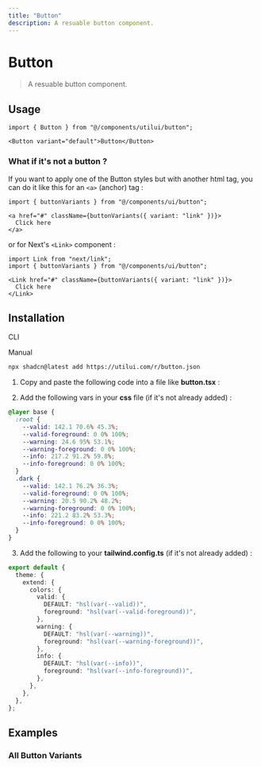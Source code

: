 ```yaml
---
title: "Button"
description: A resuable button component.
---
```


# Button

> A resuable button component.

<ComponentPreview name="button-demo" />

## Usage

```tsx
import { Button } from "@/components/utilui/button";
```

```tsx
<Button variant="default">Button</Button>
```

### What if it's not a button ?

If you want to apply one of the Button styles but with another html tag, you can do it like this for an `<a>` (anchor) tag :

```tsx
import { buttonVariants } from "@/components/ui/button";
```

```tsx
<a href="#" className={buttonVariants({ variant: "link" })}>
  Click here
</a>
```

or for Next's `<Link>` component :

```tsx
import Link from "next/link";
import { buttonVariants } from "@/components/ui/button";
```

```tsx
<Link href="#" className={buttonVariants({ variant: "link" })}>
  Click here
</Link>
```

## Installation

<Tabs defaultValue="cli">
  
<TabsList>

<TabsTrigger value="cli">CLI</TabsTrigger>

<TabsTrigger value="manual">Manual</TabsTrigger>

</TabsList>

<TabsContent value="cli">

```sh
npx shadcn@latest add https://utilui.com/r/button.json
```

</TabsContent>

<TabsContent value="manual">

1. Copy and paste the following code into a file like **button.tsx** :

<ComponentCodeBlock name="button" />

2. Add the following vars in your **css** file (if it's not already added) :

```css
@layer base {
  :root {
    --valid: 142.1 70.6% 45.3%;
    --valid-foreground: 0 0% 100%;
    --warning: 24.6 95% 53.1%;
    --warning-foreground: 0 0% 100%;
    --info: 217.2 91.2% 59.8%;
    --info-foreground: 0 0% 100%;
  }
  .dark {
    --valid: 142.1 76.2% 36.3%;
    --valid-foreground: 0 0% 100%;
    --warning: 20.5 90.2% 48.2%;
    --warning-foreground: 0 0% 100%;
    --info: 221.2 83.2% 53.3%;
    --info-foreground: 0 0% 100%;
  }
}
```

3. Add the following to your **tailwind.config.ts** (if it's not already added) :

```ts
export default {
  theme: {
    extend: {
      colors: {
        valid: {
          DEFAULT: "hsl(var(--valid))",
          foreground: "hsl(var(--valid-foreground))",
        },
        warning: {
          DEFAULT: "hsl(var(--warning))",
          foreground: "hsl(var(--warning-foreground))",
        },
        info: {
          DEFAULT: "hsl(var(--info))",
          foreground: "hsl(var(--info-foreground))",
        },
      },
    },
  },
};
```

</TabsContent>

</Tabs>

## Examples

### All Button Variants

<ComponentPreview name="button-variants-demo" />
